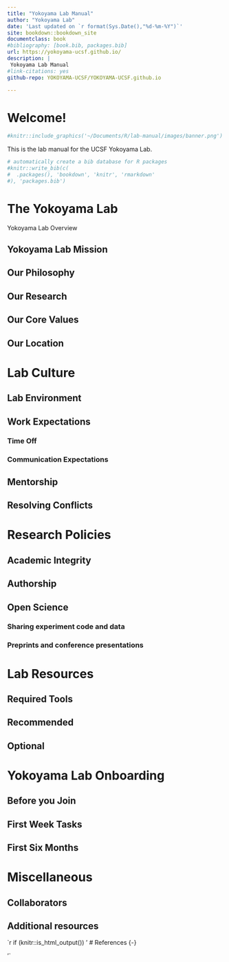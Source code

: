```yaml
--- 
title: "Yokoyama Lab Manual"
author: "Yokoyama Lab"
date: 'Last updated on `r format(Sys.Date(),"%d-%m-%Y")`'
site: bookdown::bookdown_site
documentclass: book
#bibliography: [book.bib, packages.bib]
url: https://yokoyama-ucsf.github.io/
description: |
 Yokoyama Lab Manual
#link-citations: yes
github-repo: YOKOYAMA-UCSF/YOKOYAMA-UCSF.github.io

---
```


# Welcome! {-}

```r
#knitr::include_graphics('~/Documents/R/lab-manual/images/banner.png')
```
This is the lab manual for the UCSF Yokoyama Lab.


```r
# automatically create a bib database for R packages
#knitr::write_bib(c(
#  .packages(), 'bookdown', 'knitr', 'rmarkdown'
#), 'packages.bib')
```

<!--chapter:end:index.Rmd-->

# The Yokoyama Lab {#the-lab}

Yokoyama Lab Overview 

## Yokoyama Lab Mission {#lab-mission}



## Our Philosophy {#lab-philosophy}



## Our Research


## Our Core Values {#lab-values}


## Our Location






<!--chapter:end:01-about.Rmd-->

# Lab Culture {#lab-culture}

## Lab Environment {#lab-environment}


## Work Expectations {#lab-work}

### Time Off {#lab-timeoff}

### Communication Expectations {#lab-communication}

## Mentorship {#lab-mentorship}

## Resolving Conflicts {#conflicts}

<!--chapter:end:02-lab-culture.Rmd-->

# Research Policies

## Academic Integrity

## Authorship {#authorship}

## Open Science {#open-science}

### Sharing experiment code and data

### Preprints and conference presentations


<!--chapter:end:03-research-policies.Rmd-->

# Lab Resources


## Required Tools



## Recommended

## Optional

<!--chapter:end:04-resources.Rmd-->

# Yokoyama Lab Onboarding {#getting-started}


## Before you Join

## First Week Tasks

## First Six Months


<!--chapter:end:05-getting-started.Rmd-->

# Miscellaneous

## Collaborators

## Additional resources {#extra-resources}



<!--chapter:end:06-miscellaneous.Rmd-->

`r if (knitr::is_html_output()) '
# References {-}

'`

<!--chapter:end:07-references.Rmd-->


